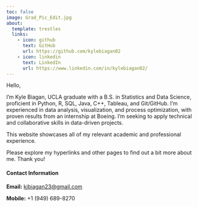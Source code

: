 ```yaml
---
toc: false
image: Grad_Pic_Edit.jpg
about:
  template: trestles
  links:
    - icon: github
      text: GitHub
      url: https://github.com/kylebiagan02
    - icon: linkedin
      text: LinkedIn
      url: https://www.linkedin.com/in/kylebiagan02/
---
```


Hello,

I'm Kyle Biagan, UCLA graduate with a B.S. in Statistics and Data Science, proficient in Python, R, SQL, Java, C++, Tableau, and Git/GitHub. I'm experienced in data analysis, visualization, and process optimization, with proven results from an internship at Boeing. I'm seeking to apply technical and collaborative skills in data-driven projects.

This website showcases all of my relevant academic and professional experience.

Please explore my hyperlinks and other pages to find out a bit more about me. Thank you!

#### Contact Information
**Email:** <kjbiagan23@gmail.com>

**Mobile:** +1 (949) 689-8270

